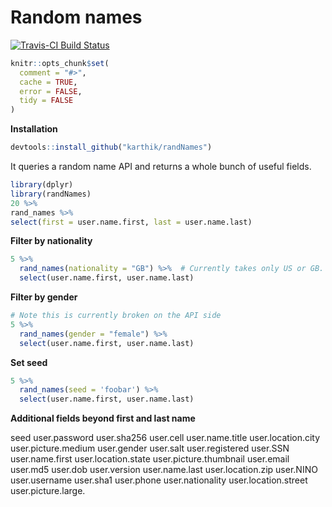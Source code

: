 
# Random names

[![Travis-CI Build Status](https://travis-ci.org/karthik/randNames.png?branch=master)](https://travis-ci.org/karthik/randNames)

```r
knitr::opts_chunk$set(
  comment = "#>",
  cache = TRUE,
  error = FALSE,
  tidy = FALSE
)
```

**Installation**

```r
devtools::install_github("karthik/randNames")
```

It queries a random name API and returns a whole bunch of useful fields. 

```r
library(dplyr)
library(randNames)
20 %>%
rand_names %>%
select(first = user.name.first, last = user.name.last)
```

__Filter by nationality__

```r
5 %>% 
  rand_names(nationality = "GB") %>%  # Currently takes only US or GB. More coming.
  select(user.name.first, user.name.last)
```

__Filter by gender__

```r
# Note this is currently broken on the API side
5 %>% 
  rand_names(gender = "female") %>% 
  select(user.name.first, user.name.last)
```


__Set seed__

```r
5 %>% 
  rand_names(seed = 'foobar') %>% 
  select(user.name.first, user.name.last)
```

__Additional fields beyond first and last name__


seed
user.password
user.sha256
user.cell
user.name.title
user.location.city
user.picture.medium
user.gender
user.salt
user.registered
user.SSN
user.name.first
user.location.state
user.picture.thumbnail
user.email
user.md5
user.dob
user.version
user.name.last
user.location.zip
user.NINO
user.username
user.sha1
user.phone
user.nationality
user.location.street
user.picture.large.
